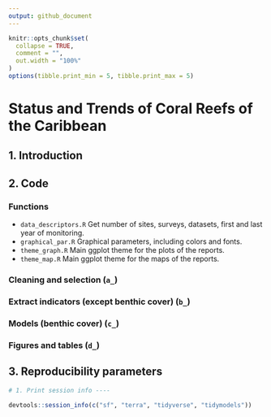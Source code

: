```yaml
---
output: github_document
---
```


<!-- README.md is generated from README.Rmd. Please edit that file -->

```r
knitr::opts_chunk$set(
  collapse = TRUE,
  comment = "",
  out.width = "100%"
)
options(tibble.print_min = 5, tibble.print_max = 5)
```

# **Status and Trends of Coral Reefs of the Caribbean**


## 1. Introduction

## 2. Code

### Functions

* `data_descriptors.R` Get number of sites, surveys, datasets, first and last year of monitoring.
* `graphical_par.R` Graphical parameters, including colors and fonts.
* `theme_graph.R` Main ggplot theme for the plots of the reports.
* `theme_map.R` Main ggplot theme for the maps of the reports.

### Cleaning and selection (`a_`)



### Extract indicators (except benthic cover) (`b_`)


### Models (benthic cover) (`c_`)



### Figures and tables (`d_`)



## 3. Reproducibility parameters

```r

# 1. Print session info ----

devtools::session_info(c("sf", "terra", "tidyverse", "tidymodels"))

```
